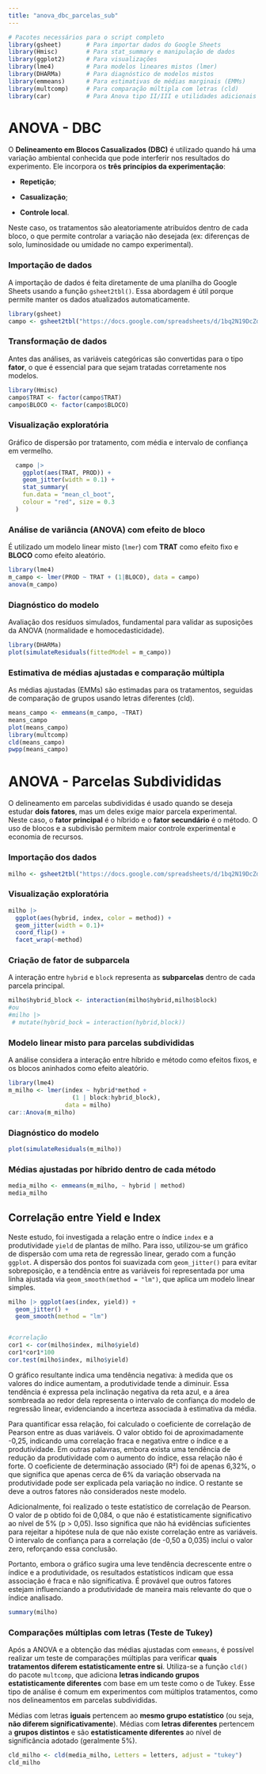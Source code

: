 ```yaml
---
title: "anova_dbc_parcelas_sub"
---
```


```r
# Pacotes necessários para o script completo
library(gsheet)       # Para importar dados do Google Sheets
library(Hmisc)        # Para stat_summary e manipulação de dados
library(ggplot2)      # Para visualizações
library(lme4)         # Para modelos lineares mistos (lmer)
library(DHARMa)       # Para diagnóstico de modelos mistos
library(emmeans)      # Para estimativas de médias marginais (EMMs)
library(multcomp)     # Para comparação múltipla com letras (cld)
library(car)          # Para Anova tipo II/III e utilidades adicionais
```

# **ANOVA - DBC**

O **Delineamento em Blocos Casualizados (DBC)** é utilizado quando há uma variação ambiental conhecida que pode interferir nos resultados do experimento. Ele incorpora os **três princípios da experimentação**:

-   **Repetição**;

-   **Casualização**;

-   **Controle local**.

Neste caso, os tratamentos são aleatoriamente atribuídos dentro de cada bloco, o que permite controlar a variação não desejada (ex: diferenças de solo, luminosidade ou umidade no campo experimental).

### Importação de dados

A importação de dados é feita diretamente de uma planilha do Google Sheets usando a função `gsheet2tbl()`. Essa abordagem é útil porque permite manter os dados atualizados automaticamente.

```r
library(gsheet)
campo <- gsheet2tbl("https://docs.google.com/spreadsheets/d/1bq2N19DcZdtax2fQW9OHSGMR0X2__Z9T/edit?gid=866852711#gid=866852711")
```

### Transformação de dados

Antes das análises, as variáveis categóricas são convertidas para o tipo **fator**, o que é essencial para que sejam tratadas corretamente nos modelos.

```r

library(Hmisc)
campo$TRAT <- factor(campo$TRAT)
campo$BLOCO <- factor(campo$BLOCO)
```

### Visualização exploratória

Gráfico de dispersão por tratamento, com média e intervalo de confiança em vermelho.

```r
  campo |>
    ggplot(aes(TRAT, PROD)) +
    geom_jitter(width = 0.1) +
    stat_summary(
    fun.data = "mean_cl_boot",
    colour = "red", size = 0.3
  )
```

### Análise de variância (ANOVA) com efeito de bloco

É utilizado um modelo linear misto (`lmer`) com **TRAT** como efeito fixo e **BLOCO** como efeito aleatório.

```r
library(lme4)
m_campo <- lmer(PROD ~ TRAT + (1|BLOCO), data = campo)
anova(m_campo)
```

### Diagnóstico do modelo

Avaliação dos resíduos simulados, fundamental para validar as suposições da ANOVA (normalidade e homocedasticidade).

```r
library(DHARMa)
plot(simulateResiduals(fittedModel = m_campo))
```

### Estimativa de médias ajustadas e comparação múltipla

As médias ajustadas (EMMs) são estimadas para os tratamentos, seguidas de comparação de grupos usando letras diferentes (cld).

```r
means_campo <- emmeans(m_campo, ~TRAT)
means_campo
plot(means_campo)
library(multcomp)
cld(means_campo)
pwpp(means_campo)
```

# ANOVA - Parcelas Subdivididas

O delineamento em parcelas subdivididas é usado quando se deseja estudar **dois fatores**, mas um deles exige maior parcela experimental. Neste caso, o **fator principal** é o híbrido e o **fator secundário** é o método. O uso de blocos e a subdivisão permitem maior controle experimental e economia de recursos.

### Importação dos dados

```r
milho <- gsheet2tbl("https://docs.google.com/spreadsheets/d/1bq2N19DcZdtax2fQW9OHSGMR0X2__Z9T/edit?gid=1345524759#gid=1345524759")
```

### Visualização exploratória

```r
milho |> 
  ggplot(aes(hybrid, index, color = method)) +
  geom_jitter(width = 0.1)+
  coord_flip() +
  facet_wrap(~method)
```

### Criação de fator de subparcela

A interação entre `hybrid` e `block` representa as **subparcelas** dentro de cada parcela principal.

```r
milho$hybrid_block <- interaction(milho$hybrid,milho$block)
#ou
#milho |> 
 # mutate(hybrid_bock = interaction(hybrid,block))
```

### Modelo linear misto para parcelas subdivididas

A análise considera a interação entre híbrido e método como efeitos fixos, e os blocos aninhados como efeito aleatório.

```r
library(lme4)
m_milho <- lmer(index ~ hybrid*method + 
                  (1 | block:hybrid_block),
                data = milho)
car::Anova(m_milho)
```

### Diagnóstico do modelo

```r
plot(simulateResiduals(m_milho))
```

### Médias ajustadas por híbrido dentro de cada método

```r
media_milho <- emmeans(m_milho, ~ hybrid | method)
media_milho
```

## Correlação entre Yield e Index

Neste estudo, foi investigada a relação entre o índice `index` e a produtividade `yield` de plantas de milho. Para isso, utilizou-se um gráfico de dispersão com uma reta de regressão linear, gerado com a função `ggplot`. A dispersão dos pontos foi suavizada com `geom_jitter()` para evitar sobreposição, e a tendência entre as variáveis foi representada por uma linha ajustada via `geom_smooth(method = "lm")`, que aplica um modelo linear simples.

```r
milho |> ggplot(aes(index, yield)) + 
  geom_jitter() +
  geom_smooth(method = "lm")


#correlação
cor1 <- cor(milho$index, milho$yield)
cor1*cor1*100
cor.test(milho$index, milho$yield)

```

O gráfico resultante indica uma tendência negativa: à medida que os valores do índice aumentam, a produtividade tende a diminuir. Essa tendência é expressa pela inclinação negativa da reta azul, e a área sombreada ao redor dela representa o intervalo de confiança do modelo de regressão linear, evidenciando a incerteza associada à estimativa da média.

Para quantificar essa relação, foi calculado o coeficiente de correlação de Pearson entre as duas variáveis. O valor obtido foi de aproximadamente -0,25, indicando uma correlação fraca e negativa entre o índice e a produtividade. Em outras palavras, embora exista uma tendência de redução da produtividade com o aumento do índice, essa relação não é forte. O coeficiente de determinação associado (R²) foi de apenas 6,32%, o que significa que apenas cerca de 6% da variação observada na produtividade pode ser explicada pela variação no índice. O restante se deve a outros fatores não considerados neste modelo.

Adicionalmente, foi realizado o teste estatístico de correlação de Pearson. O valor de p obtido foi de 0,084, o que não é estatisticamente significativo ao nível de 5% (p \> 0,05). Isso significa que não há evidências suficientes para rejeitar a hipótese nula de que não existe correlação entre as variáveis. O intervalo de confiança para a correlação (de -0,50 a 0,035) inclui o valor zero, reforçando essa conclusão.

Portanto, embora o gráfico sugira uma leve tendência decrescente entre o índice e a produtividade, os resultados estatísticos indicam que essa associação é fraca e não significativa. É provável que outros fatores estejam influenciando a produtividade de maneira mais relevante do que o índice analisado.

```r
summary(milho)

```

### Comparações múltiplas com letras (Teste de Tukey)

Após a ANOVA e a obtenção das médias ajustadas com `emmeans`, é possível realizar um teste de comparações múltiplas para verificar **quais tratamentos diferem estatisticamente entre si**. Utiliza-se a função `cld()` do pacote `multcomp`, que adiciona **letras indicando grupos estatisticamente diferentes** com base em um teste como o de Tukey. Esse tipo de análise é comum em experimentos com múltiplos tratamentos, como nos delineamentos em parcelas subdivididas.

Médias com letras **iguais** pertencem ao **mesmo grupo estatístico** (ou seja, **não diferem significativamente**). Médias com **letras diferentes** pertencem a **grupos distintos** e são **estatisticamente diferentes** ao nível de significância adotado (geralmente 5%).

```r
cld_milho <- cld(media_milho, Letters = letters, adjust = "tukey")
cld_milho
```
